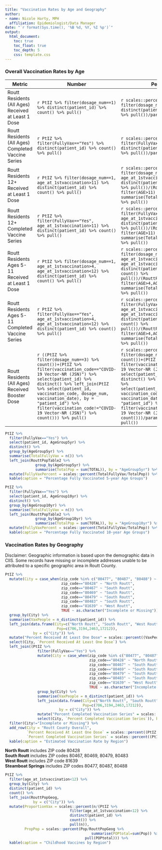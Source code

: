 ```yaml
---
title: "Vaccination Rates by Age and Geography"
author:
- name: Nicole Harty, MPH
  affiliation: Epidemiologist/Data Manager
date: "`r format(Sys.time(), '%B %d, %Y, %I %p')`"
output: 
  html_document:
    toc: true
    toc_float: true
    toc_depth: 5
    css: template.css
---
```


### Overall Vaccination Rates by Age  
|Metric|Number|Percent|
|-----|------|-----|
|Routt Residents (All Ages) Received at Least 1 Dose|`r PtIZ %>% filter(dosage_num==1) %>% distinct(patient_id) %>% count() %>% pull()`|`r scales::percent((PtIZ %>% filter(dosage_num==1) %>% distinct(patient_id) %>% count() %>% pull())/params$RouttPop)`|
|Routt Residents (All Ages) Completed Vaccine Series|`r PtIZ %>% filter(FullyVax=="Yes") %>% distinct(patient_id) %>% count() %>% pull()`|`r scales::percent((PtIZ %>% filter(FullyVax=="Yes") %>% distinct(patient_id) %>% count() %>% pull())/params$RouttPop)`|
|Routt Residents 12+ Received at Least 1 Dose|`r PtIZ %>% filter(dosage_num==1, age_at_1stvaccination>11) %>% distinct(patient_id) %>%  count() %>% pull()`|`r scales::percent((PtIZ %>% filter(dosage_num==1, age_at_1stvaccination>11) %>% distinct(patient_id) %>% count() %>% pull())/(RouttPopTable2 %>% filter(AGE>11) %>% summarise(TotalPop=sum(TOTAL))) %>% pull())`|
|Routt Residents 12+ Completed Vaccine Series|`r PtIZ %>% filter(FullyVax=="Yes", age_at_1stvaccination>11) %>% distinct(patient_id) %>% count() %>% pull()`|`r scales::percent((PtIZ %>% filter(FullyVax=="Yes", age_at_1stvaccination>11) %>% distinct(patient_id) %>%count() %>% pull())/(RouttPopTable2 %>% filter(AGE>11) %>% summarise(TotalPop=sum(TOTAL))) %>% pull())`|  
|Routt Residents Ages 5-11 Received at Least 1 Dose|`r PtIZ %>% filter(dosage_num==1, age_at_1stvaccination>4, age_at_1stvaccination<12) %>% distinct(patient_id) %>%  count() %>% pull()`|`r scales::percent((PtIZ %>% filter(dosage_num==1, age_at_1stvaccination>4, age_at_1stvaccination<12) %>% distinct(patient_id) %>%  count() %>% pull())/(RouttPopTable2 %>% filter(AGE>4,AGE<12) %>% summarise(TotalPop=sum(TOTAL))) %>% pull())`|
|Routt Residents Ages 5-11 Completed Vaccine Series|`r PtIZ %>% filter(FullyVax=="Yes", age_at_1stvaccination>4, age_at_1stvaccination<12) %>% distinct(patient_id) %>% count() %>% pull()`|`r scales::percent((PtIZ %>% filter(FullyVax=="Yes", age_at_1stvaccination>4, age_at_1stvaccination<12) %>% distinct(patient_id) %>%  count() %>% pull())/(RouttPopTable2 %>% filter(AGE>4,AGE<12) %>% summarise(TotalPop=sum(TOTAL))) %>% pull())`|  
|Routt Residents (All Ages) Received Booster Dose|`r ((PtIZ %>% filter(dosage_num==3) %>%  count())+(PtIZ %>% filter(vaccination_code=="COVID-19 Vector-NR (JSN)") %>% select(patient_id) %>% distinct() %>% left_join(PtIZ %>% select(patient_id, vaccination_code, dosage_num, vaccination_date), by = "patient_id") %>% filter(vaccination_code!="COVID-19 Vector-NR (JSN)") %>% count())) %>% pull()`|`r scales::percent((((PtIZ %>% filter(dosage_num==3) %>%  count())+(PtIZ %>% filter(vaccination_code=="COVID-19 Vector-NR (JSN)") %>% select(patient_id) %>% distinct() %>% left_join(PtIZ %>%            select(patient_id, vaccination_code, dosage_num, vaccination_date), by = "patient_id") %>% filter(vaccination_code!="COVID-19 Vector-NR (JSN)") %>% count()))/params$RouttPop) %>% pull())`|

<!-- This table provides percentages both using the entire Routt County population as the denominator (first two rows) and the population aged 16 and older as the denominator (last two rows). As of May 12, 2021, individuals 12 to 15 years are eligible to receive a COVID-19 vaccine. Routt's Road to Recovery set a goal of 75% of county residents 16 and older completing the vaccination series, so this table includes both a percentage of all residents as well as a percentage of residents 16 and older.   
Routt County's most vulnerable, those age 70+, have good vaccine protection with **`r scales::percent((PtIZ %>% filter(FullyVax=="Yes", age_at_1stvaccination>69) %>% distinct(patient_id) %>%  count() %>% pull())/(RouttPopTable %>% filter(AgeGroup10yr %in% c("70-79", "80-89", "90 and over")) %>% summarise(TotalPop=sum(TOTAL))) %>% pull())`** of Routt County's 70+ population having completed the vaccine series.  

**In order to reach our goal** of *75% of Routt County's population aged 16 and older completing the COVID-19 vaccination series*, **an additional `r 15889-(PtIZ %>% filter(FullyVax=="Yes", age_at_1stvaccination>15) %>%  count() %>% pull())` Routt County residents** who have started the vaccination series need to complete the vaccination series.  -->

```r
PtIZ %>%
  filter(FullyVax=="Yes") %>%
  select(patient_id, AgeGroup5yr) %>%
  distinct() %>%
  group_by(AgeGroup5yr) %>%
  summarise(TotalFullyVax = n()) %>%
  left_join(RouttPopTable2 %>%
              group_by(AgeGroup5yr) %>%
              summarise(TotalPop = sum(TOTAL)), by = "AgeGroup5yr") %>%
  mutate(FullyVaxPercent = scales::percent(TotalFullyVax/TotalPop)) %>%
  kable(caption = "Percentage Fully Vaccinated 5-year Age Groups")
```

```r
PtIZ %>%
  filter(FullyVax=="Yes") %>%
  select(patient_id, AgeGroup10yr) %>%
  distinct() %>%
  group_by(AgeGroup10yr) %>%
  summarise(TotalFullyVax = n()) %>%
  left_join(RouttPopTable2 %>%
              group_by(AgeGroup10yr) %>%
              summarise(TotalPop = sum(TOTAL)), by = "AgeGroup10yr") %>%
  mutate(FullyVaxPercent = scales::percent(TotalFullyVax/TotalPop)) %>%
  kable(caption = "Percentage Fully Vaccinated 10-year Age Groups")
```

### Vaccination Rates by Geography  
Disclaimer: Geographic information is based upon the demographic data in CIIS. Some records have missing or incomplete addresses unable to be attributed to a specific geographic area in Routt County.  

```r
PtIZ %>%
  mutate(City = case_when(zip_code %in% c("80477", "80487", "80488") ~ "Steamboat Springs",
                          zip_code=="80428" ~ "North Routt",
                          zip_code=="80467" ~ "South Routt",
                          zip_code=="80469" ~ "South Routt",
                          zip_code=="80479" ~ "South Routt",
                          zip_code=="80483" ~ "South Routt",
                          zip_code=="81639" ~ "West Routt",
                          TRUE ~ as.character("Incomplete or Missing"))) %>%
  group_by(City) %>%
  summarise(VaxPeople = n_distinct(patient_id)) %>%
  left_join(data.frame(City=c("North Routt", "South Routt", "West Routt", "Steamboat Springs"),
                        Pop=c(706,3194,2463,17212)),
             by = c("City")) %>%
  mutate("Percent Received At Least One Dose" = scales::percent((VaxPeople/Pop), accuracy = 1L)) %>%
  select(City, `Percent Received At Least One Dose`) %>%
  left_join((PtIZ %>%
               filter(FullyVax=="Yes") %>%
               mutate(City = case_when(zip_code %in% c("80477", "80487", "80488") ~ "Steamboat Springs",
                                       zip_code=="80428" ~ "North Routt",
                                       zip_code=="80467" ~ "South Routt",
                                       zip_code=="80469" ~ "South Routt",
                                       zip_code=="80479" ~ "South Routt",
                                       zip_code=="80483" ~ "South Routt",
                                       zip_code=="81639" ~ "West Routt",
                                       TRUE ~ as.character("Incomplete or Missing"))) %>%
               group_by(City) %>%
               summarise(VaxPeople = n_distinct(patient_id)) %>%
               left_join(data.frame(City=c("North Routt", "South Routt", "West Routt", "Steamboat Springs"),
                                    Pop=c(706,3194,2463,17212)),
                         by = c("City")) %>%
               mutate("Percent Completed Vaccination Series" = scales::percent((VaxPeople/Pop), accuracy = 1L)) %>%
               select(City, `Percent Completed Vaccination Series`)), by = "City") %>%
  filter(City!="Incomplete or Missing") %>%
  add_row(City = "Routt County Overall", 
          `Percent Received At Least One Dose` = scales::percent((PtIZ %>% filter(dosage_num==1) %>% distinct(patient_id) %>% count() %>% pull())/params$RouttPop),
          `Percent Completed Vaccination Series` = scales::percent((PtIZ %>% filter(FullyVax=="Yes") %>% count() %>% pull())/params$RouttPop)) %>%
  kable(caption = "Estimated Vaccination Rate by Region")

```
**North Routt** includes ZIP code 80428  
**South Routt** includes ZIP codes 80467, 80469, 80479, 80483  
**West Routt** includes ZIP code 81639  
**Steamboat Springs** includes ZIP codes 80477, 80487, 80488  

```r
PtIZ %>%
  filter(age_at_1stvaccination<12) %>%
  group_by(City) %>%
  distinct(patient_id) %>%
  count() %>%
  left_join(RouttPopGeog,
             by = c("City")) %>%
  mutate(ProportionVax = scales::percent(n/(PtIZ %>%
                              filter(age_at_1stvaccination<12) %>%
                              distinct(patient_id) %>%
                              count()) %>%
                              pull(n)),
         PropPop = scales::percent(Pop/RouttPopGeog %>%
                                        summarise(POPtotal=sum(Pop)) %>%
                                     pull(POPtotal))) %>%
  kable(caption = "Childhood Vaccines by Region")
```
